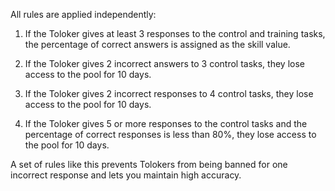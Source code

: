 <Image width="700px" withBackground imageId="1675426790772" alt="" />

<Image width="700px" withBackground imageId="1675426804698" alt="" />

<Image width="700px" withBackground imageId="1675426818624" alt="" />

<Image width="700px" withBackground imageId="1675426799066" alt="" />

All rules are applied independently:

1. If the Toloker gives at least 3 responses to the control and training tasks, the percentage of correct answers is assigned as the skill value.

1. If the Toloker gives 2 incorrect answers to 3 control tasks, they lose access to the pool for 10 days.

1. If the Toloker gives 2 incorrect responses to 4 control tasks, they lose access to the pool for 10 days.

1. If the Toloker gives 5 or more responses to the control tasks and the percentage of correct responses is less than 80%, they lose access to the pool for 10 days.

A set of rules like this prevents Tolokers from being banned for one incorrect response and lets you maintain high accuracy.